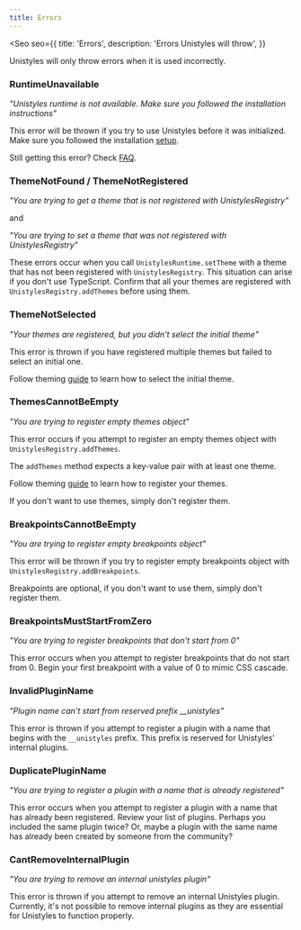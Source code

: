 ```yaml
---
title: Errors
---
```



<Seo
    seo={{
        title: 'Errors',
        description: 'Errors Unistyles will throw',
    }}
>

Unistyles will only throw errors when it is used incorrectly.

### RuntimeUnavailable

*"Unistyles runtime is not available. Make sure you followed the installation instructions"*

This error will be thrown if you try to use Unistyles before it was initialized. 
Make sure you followed the installation [setup](/start/setup/).

Still getting this error? Check [FAQ](/reference/faq/).

### ThemeNotFound / ThemeNotRegistered

*"You are trying to get a theme that is not registered with UnistylesRegistry"*

and

*"You are trying to set a theme that was not registered with UnistylesRegistry"*

These errors occur when you call `UnistylesRuntime.setTheme` with a theme that has not been registered with `UnistylesRegistry`.
This situation can arise if you don't use TypeScript. Confirm that all your themes are registered with `UnistylesRegistry.addThemes` before using them.

### ThemeNotSelected

*"Your themes are registered, but you didn't select the initial theme"*

This error is thrown if you have registered multiple themes but failed to select an initial one.

Follow theming [guide](/reference/theming/) to learn how to select the initial theme.

### ThemesCannotBeEmpty

*"You are trying to register empty themes object"*

This error occurs if you attempt to register an empty themes object with  `UnistylesRegistry.addThemes`.

The `addThemes` method expects a key-value pair with at least one theme.

Follow theming [guide](/reference/theming/) to learn how to register your themes.

If you don't want to use themes, simply don't register them.

### BreakpointsCannotBeEmpty

*"You are trying to register empty breakpoints object"*

This error will be thrown if you try to register empty breakpoints object with `UnistylesRegistry.addBreakpoints`.

Breakpoints are optional, if you don't want to use them, simply don't register them.

### BreakpointsMustStartFromZero

*"You are trying to register breakpoints that don't start from 0"*

This error occurs when you attempt to register breakpoints that do not start from 0.
Begin your first breakpoint with a value of 0 to mimic CSS cascade.

### InvalidPluginName

*"Plugin name can't start from reserved prefix __unistyles"*

This error is thrown if you attempt to register a plugin with a name that begins with the `__unistyles` prefix.
This prefix is reserved for Unistyles' internal plugins.

### DuplicatePluginName

*"You are trying to register a plugin with a name that is already registered"*

This error occurs when you attempt to register a plugin with a name that has already been registered.
Review your list of plugins. Perhaps you included the same plugin twice? Or, maybe a plugin with the same name has already been created by someone from the community?

### CantRemoveInternalPlugin

*"You are trying to remove an internal unistyles plugin"*

This error is thrown if you attempt to remove an internal Unistyles plugin.
Currently, it's not possible to remove internal plugins as they are essential for Unistyles to function properly.

</Seo>
